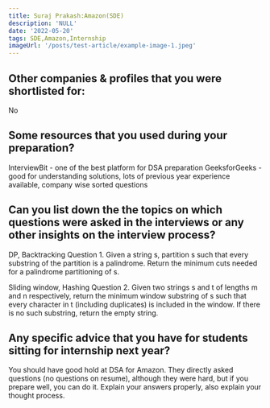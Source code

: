 ```yaml
---
title: Suraj Prakash:Amazon(SDE)
description: 'NULL' 
date: '2022-05-20'
tags: SDE,Amazon,Internship
imageUrl: '/posts/test-article/example-image-1.jpeg'
---
```


## Other companies & profiles that you were shortlisted for:
No

## Some resources that you used during your preparation?
InterviewBit - one of the best platform for DSA  preparation
GeeksforGeeks - good for understanding solutions, lots of previous year experience available, company wise sorted questions

## Can you list down the the topics on which questions were asked in the interviews or any other insights on the interview process?
DP, Backtracking
Question 1. Given a string s, partition s such that every substring of the partition is a palindrome.
Return the minimum cuts needed for a palindrome partitioning of s.

Sliding window, Hashing
Question 2. Given two strings s and t of lengths m and n respectively, return the minimum window substring of s such that every character
in t (including duplicates) is included in the window.
If there is no such substring, return the empty string.
## Any specific advice that you have for students sitting for internship next year?
You should have good hold at DSA for Amazon.
They directly asked questions (no questions on resume), although they were hard, but if you prepare well, you can do it.
Explain your answers properly, also explain your thought process.

